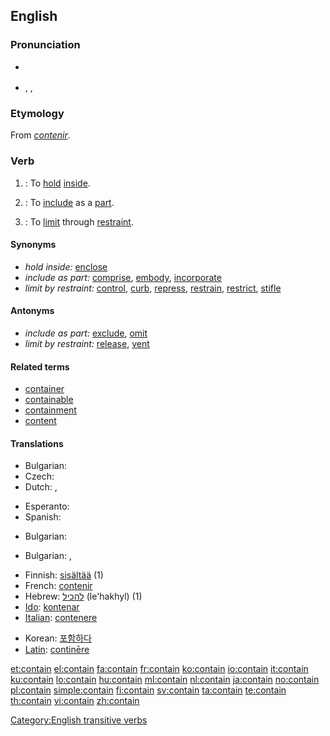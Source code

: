 ==English==

===Pronunciation===
* {{a|Canada}}
*: {{audio|en-ca-contain.ogg|Audio (CA)}}
* {{a|US}} {{enPR|kən-tān'}}, {{IPA|/kənˈteɪn/}}, {{SAMPA|/k@n"teIn/}}
*: {{rhymes|eɪn}}

===Etymology===
From {{etyl|fr}} ''[[contenir]]''.

===Verb===
{{en-verb}}

# {{transitive}}: To [[hold]] [[inside]].
# {{transitive}}: To [[include]] as a [[part]].
# {{transitive}}: To [[limit]] through [[restraint]].

====Synonyms====
* ''hold inside:'' [[enclose]]
* ''include as part:'' [[comprise]], [[embody]], [[incorporate]]
* ''limit by restraint:'' [[control]], [[curb]], [[repress]], [[restrain]], [[restrict]], [[stifle]]

====Antonyms====
* ''include as part:'' [[exclude]], [[omit]]
* ''limit by restraint:'' [[release]], [[vent]]

====Related terms====
* [[container]]
* [[containable]]
* [[containment]]
* [[content]]

====Translations====
{{trans-top|to hold inside}}
* Bulgarian: {{t|bg|побирам|sc=Cyrl}}
* Czech: {{t-|cs|obsahovat}}
* Dutch: {{t+|nl|inhouden}}, {{t+|nl|bevatten}}
{{trans-mid}}
* Esperanto: {{t-|eo|enhavi|xs=Esperanto}}
* Spanish: {{t-|es|contener}}
{{trans-bottom}}

{{trans-top|To [[include]] as a [[part]]}}
* Bulgarian: {{t|bg|съдържам|sc=Cyrl}}
{{trans-mid}}
{{trans-bottom}}

{{trans-top|To [[limit]] through [[restraint]]}}
* Bulgarian: {{t|bg|сдържам|sc=Cyrl}},  {{t|bg|въздържам|sc=Cyrl}}
{{trans-mid}}
{{trans-bottom}}

{{checktrans-top}}
* Finnish: [[sisältää]] (1)
* French: [[contenir]]
* Hebrew: [[להכיל]] (le'hakhyl) (1)
* [[Ido]]: [[kontenar]]
* [[Italian]]: [[contenere]]
{{trans-mid}}
* Korean: [[포함하다]]
* [[Latin]]: [[continere|continēre]]
{{trans-bottom}}

[[Category:English transitive verbs]]

[[et:contain]]
[[el:contain]]
[[fa:contain]]
[[fr:contain]]
[[ko:contain]]
[[io:contain]]
[[it:contain]]
[[ku:contain]]
[[lo:contain]]
[[hu:contain]]
[[ml:contain]]
[[nl:contain]]
[[ja:contain]]
[[no:contain]]
[[pl:contain]]
[[simple:contain]]
[[fi:contain]]
[[sv:contain]]
[[ta:contain]]
[[te:contain]]
[[th:contain]]
[[vi:contain]]
[[zh:contain]]